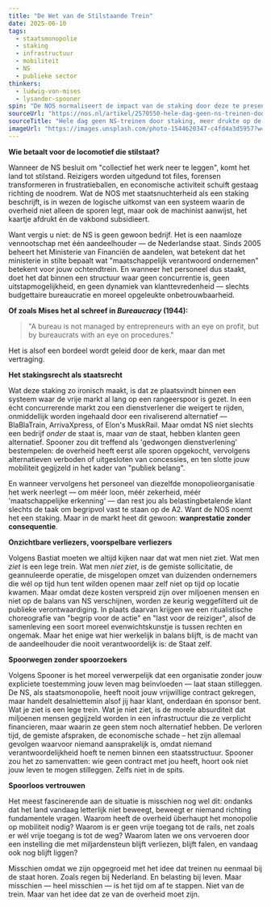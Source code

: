 ```yaml
---
title: "De Wet van de Stilstaande Trein"
date: 2025-06-10
tags:
  - staatsmonopolie
  - staking
  - infrastructuur
  - mobiliteit
  - NS
  - publieke sector
thinkers:
  - ludwig-von-mises
  - lysander-spooner
spin: "De NOS normaliseert de impact van de staking door deze te presenteren als een vanzelfsprekende uiting van arbeidsrecht, zonder enige analyse van de rol van het overheidsmonopolie achter de NS. Alsof het 'even geen treinen' betreft in een verder rationeel georganiseerd landschap."
sourceUrl: "https://nos.nl/artikel/2570550-hele-dag-geen-ns-treinen-door-staking-meer-drukte-op-de-weg-verwacht"
sourceTitle: "Hele dag geen NS-treinen door staking, meer drukte op de weg verwacht"
imageUrl: "https://images.unsplash.com/photo-1544620347-c4fd4a3d5957?w=800&h=600&fit=crop&crop=center"
---
```


**Wie betaalt voor de locomotief die stilstaat?**

Wanneer de NS besluit om "collectief het werk neer te leggen", komt het land tot stilstand. Reizigers worden uitgedund tot files, forensen transformeren in frustratieballen, en economische activiteit schuift gestaag richting de noodrem. Wat de NOS met staatsnuchterheid als een staking beschrijft, is in wezen de logische uitkomst van een systeem waarin de overheid niet alleen de sporen legt, maar ook de machinist aanwijst, het kaartje afdrukt én de vakbond subsidieert.

Want vergis u niet: de NS is geen gewoon bedrijf. Het is een naamloze vennootschap met één aandeelhouder — de Nederlandse staat. Sinds 2005 beheert het Ministerie van Financiën de aandelen, wat betekent dat het ministerie in stilte bepaalt wat "maatschappelijk verantwoord ondernemen" betekent voor jouw ochtendtrein. En wanneer het personeel dus staakt, doet het dat binnen een structuur waar geen concurrentie is, geen uitstapmogelijkheid, en geen dynamiek van klanttevredenheid — slechts budgettaire bureaucratie en moreel opgeleukte onbetrouwbaarheid.

**Of zoals Mises het al schreef in *Bureaucracy* (1944):**

> "A bureau is not managed by entrepreneurs with an eye on profit, but by bureaucrats with an eye on procedures."

Het is alsof een bordeel wordt geleid door de kerk, maar dan met vertraging.

**Het stakingsrecht als staatsrecht**

Wat deze staking zo ironisch maakt, is dat ze plaatsvindt binnen een systeem waar de vrije markt al lang op een rangeerspoor is gezet. In een écht concurrerende markt zou een dienstverlener die weigert te rijden, onmiddellijk worden ingehaald door een rivaliserend alternatief — BlaBlaTrain, ArrivaXpress, of Elon's MuskRail. Maar omdat NS niet slechts een bedrijf *onder* de staat is, maar *van* de staat, hebben klanten geen alternatief. Spooner zou dit treffend als 'gedwongen dienstverlening' bestempelen: de overheid heeft eerst alle sporen opgekocht, vervolgens alternatieven verboden of uitgesloten van concessies, en ten slotte jouw mobiliteit gegijzeld in het kader van "publiek belang".

En wanneer vervolgens het personeel van diezelfde monopolieorganisatie het werk neerlegt — om méér loon, méér zekerheid, méér 'maatschappelijke erkenning' — dan rest jou als belastingbetalende klant slechts de taak om begripvol vast te staan op de A2. Want de NOS noemt het een staking. Maar in de markt heet dit gewoon: **wanprestatie zonder consequentie**.

**Onzichtbare verliezers, voorspelbare verliezers**

Volgens Bastiat moeten we altijd kijken naar dat wat men niet ziet. Wat men *ziet* is een lege trein. Wat men *niet ziet*, is de gemiste sollicitatie, de geannuleerde operatie, de misgelopen omzet van duizenden ondernemers die wél op tijd hun tent wilden openen maar zelf niet op tijd op locatie kwamen. Maar omdat deze kosten verspreid zijn over miljoenen mensen en niet op de balans van NS verschijnen, worden ze keurig weggefilterd uit de publieke verontwaardiging. In plaats daarvan krijgen we een ritualistische choreografie van "begrip voor de actie" en "last voor de reiziger", alsof de samenleving een soort moreel evenwichtskunstje is tussen rechten en ongemak. Maar het enige wat hier werkelijk in balans blijft, is de macht van de aandeelhouder die nooit verantwoordelijk is: de Staat zelf.

**Spoorwegen zonder spoorzoekers**

Volgens Spooner is het moreel verwerpelijk dat een organisatie zonder jouw expliciete toestemming jouw leven mag beïnvloeden — laat staan stilleggen. De NS, als staatsmonopolie, heeft nooit jouw vrijwillige contract gekregen, maar handelt desalniettemin alsof jij haar klant, onderdaan én sponsor bent. Wat je ziet is een lege trein. Wat je niet ziet, is de morele absurditeit dat miljoenen mensen gegijzeld worden in een infrastructuur die ze verplicht financieren, maar waarin ze geen stem noch alternatief hebben. De verloren tijd, de gemiste afspraken, de economische schade – het zijn allemaal gevolgen waarvoor niemand aansprakelijk is, omdat niemand verantwoordelijkheid hoeft te nemen binnen een staatsstructuur. Spooner zou het zo samenvatten: wie geen contract met jou heeft, hoort ook niet jouw leven te mogen stilleggen. Zelfs niet in de spits.

**Spoorloos vertrouwen**

Het meest fascinerende aan de situatie is misschien nog wel dit: ondanks dat het land vandaag letterlijk niet beweegt, beweegt er niemand richting fundamentele vragen. Waarom heeft de overheid überhaupt het monopolie op mobiliteit nodig? Waarom is er geen vrije toegang tot de rails, net zoals er wél vrije toegang is tot de weg? Waarom laten we ons vervoeren door een instelling die met miljardensteun blijft verliezen, blijft falen, en vandaag ook nog blijft liggen?

Misschien omdat we zijn opgegroeid met het idee dat treinen nu eenmaal bij de staat horen. Zoals regen bij Nederland. En belasting bij leven. Maar misschien — heel misschien — is het tijd om af te stappen. Niet van de trein. Maar van het idee dat ze van de overheid moet zijn. 